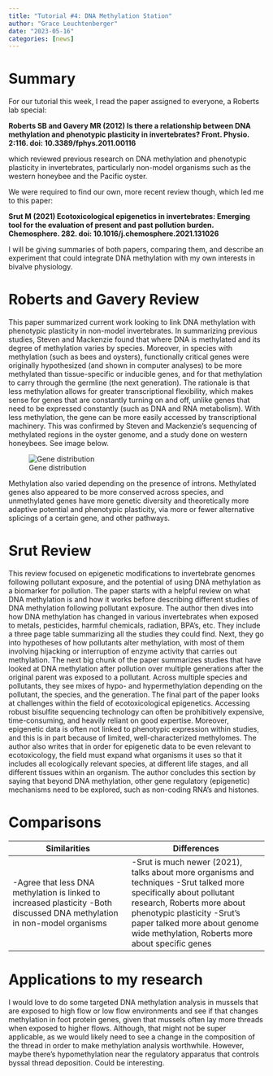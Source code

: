 ```yaml
---
title: "Tutorial #4: DNA Methylation Station"
author: "Grace Leuchtenberger"
date: "2023-05-16"
categories: [news]
---
```


# Summary

For our tutorial this week, I read the paper assigned to everyone, a Roberts lab special:

 **Roberts SB and Gavery MR (2012) Is there a relationship between DNA methylation and phenotypic plasticity in invertebrates? Front. Physio. 2:116. doi: 10.3389/fphys.2011.00116**
 
which reviewed previous research on DNA methylation and phenotypic plasticity in invertebrates, particularly non-model organisms such as the western honeybee and the Pacific oyster. 

We were required to find our own, more recent review though, which led me to this paper:

**Srut M (2021) Ecotoxicological epigenetics in invertebrates: Emerging tool for the evaluation of present and past pollution burden. Chemosphere. 282. doi: 10.1016/j.chemosphere.2021.131026
**

  I will be giving summaries of both papers, comparing them, and describe an experiment that could integrate DNA methylation with my own interests in bivalve physiology. 

# Roberts and Gavery Review 

  This paper summarized current work looking to link DNA methylation with phenotypic plasticity in non-model invertebrates. In summarizing previous studies, Steven and Mackenzie found that where DNA is methylated and its degree of methylation varies by species. Moreover, in species with methylation (such as bees and oysters), functionally critical genes were originally hypothesized (and shown in computer analyses) to be more methylated than tissue-specific or inducible genes, and for that methylation to carry through the germline (the next generation). The rationale is that less methylation allows for greater transcriptional flexibility, which makes sense for genes that are constantly turning on and off, unlike genes that need to be expressed constantly (such as DNA and RNA metabolism). With less methylation, the gene can be more easily accessed by transcriptional machinery. This was confirmed by Steven and Mackenzie's sequencing of methylated regions in the oyster genome, and a study done on western honeybees. See image below. 
  
  ![Gene distribution](genedistmeth.jpg)

  Methylation also varied depending on the presence of introns. Methylated genes also appeared to be more conserved across species, and unmethylated genes have more genetic diversity and theoretically more adaptive potential and phenotypic plasticity, via more or fewer alternative splicings of a certain gene, and other pathways. 

# Srut Review

  This review focused on epigenetic modifications to invertebrate genomes following pollutant exposure, and the potential of using DNA methylation as a biomarker for pollution. The paper starts with a helpful review on what DNA methylation is and how it works before describing different studies of DNA methylation following pollutant exposure. The author then dives into how DNA methylation has changed in various invertebrates when exposed to metals, pesticides, harmful chemicals, radiation, BPA's, etc. They include a three page table summarizing all the studies they could find. Next, they go into hypotheses of how pollutants alter methylation, with most of them involving hijacking or interruption of enzyme activity that carries out methylation. 
  The next big chunk of the paper summarizes studies that have looked at DNA methylation after pollution over multiple generations after the original parent was exposed to a pollutant. Across multiple species and pollutants, they see mixes of hypo- and hypermethylation depending on the pollutant, the species, and the generation. 
  The final part of the paper looks at challenges within the field of ecotoxicological epigenetics. Accessing robust bisulfite sequencing technology can often be prohibitively expensive, time-consuming, and heavily reliant on good expertise. Moreover, epigenetic data is often not linked to phenotypic expression within studies, and this is in part because of limited, well-characterized methylomes. The author also writes that in order for epigenetic data to be even relevant to ecotoxicology, the field must expand what organisms it uses so that it includes all ecologically relevant species, at different life stages, and all different tissues within an organism. The author concludes this section by saying that beyond DNA methylation, other gene regulatory (epigenetic) mechanisms need to be explored, such as non-coding RNA's and histones. 
  
# Comparisons

+--------------------------------------------------------------------+-----------------------------------------------------------------------------+
| Similarities                                                       | Differences                                                                 | 
+====================================================================+=============================================================================+
| -Agree that less DNA methylation is linked to increased plasticity | -Srut is much newer (2021), talks about more organisms and techniques       | 
| -Both discussed DNA methylation in non-model organisms             | -Srut talked more specifically about pollutant research, Roberts more about |      
|                                                                    |  phenotypic plasticity                                                      |
|                                                                    | -Srut's paper talked more about genome wide methylation, Roberts more about |
|                                                                    |  specific genes                                                             |
+--------------------------------------------------------------------+-----------------------------------------------------------------------------+

# Applications to my research

I would love to do some targeted DNA methylation analysis in mussels that are exposed to high flow or low flow environments and see if that changes methylation in foot protein genes, given that mussels often lay more threads when exposed to higher flows. Although, that might not be super applicable, as we would likely need to see a change in the composition of the thread in order to make methylation analysis worthwhile. However, maybe there's hypomethylation near the regulatory apparatus that controls byssal thread deposition. Could be interesting. 




